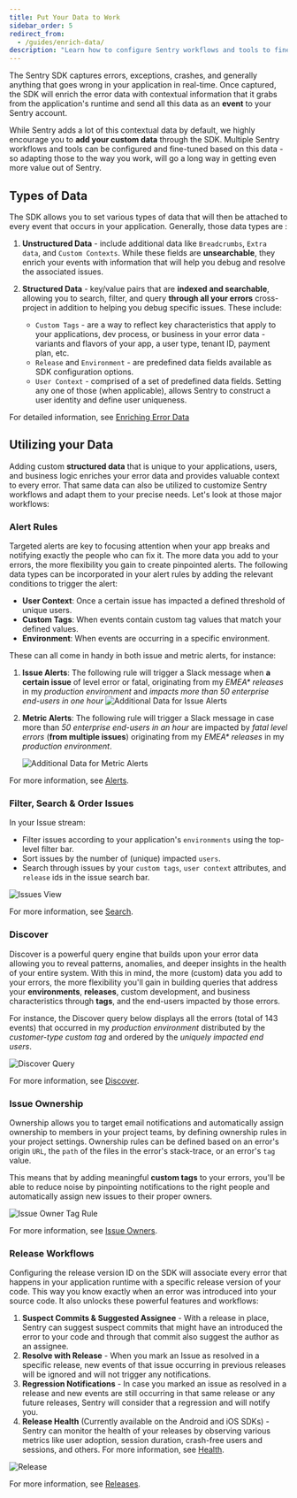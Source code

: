 ```yaml
---
title: Put Your Data to Work
sidebar_order: 5
redirect_from:
  - /guides/enrich-data/
description: "Learn how to configure Sentry workflows and tools to fine-tune the data sent to Sentry."
---
```


The Sentry SDK captures errors, exceptions, crashes, and generally anything that goes wrong in your application in real-time.
Once captured, the SDK will enrich the error data with contextual information that it grabs from the application's runtime and send all this data as an **event** to your Sentry account.

While Sentry adds a lot of this contextual data by default, we highly encourage you to **add your custom data** through the SDK. Multiple Sentry workflows and tools can be configured and fine-tuned based on this data - so adapting those to the way you work, will go a long way in getting even more value out of Sentry.

## Types of Data

The SDK allows you to set various types of data that will then be attached to every event that occurs in your application. Generally, those data types are :

1. **Unstructured Data** - include additional data like `Breadcrumbs`, `Extra data`, and `Custom Contexts`. While these fields are **unsearchable**, they enrich your events with information that will help you debug and resolve the associated issues.

2. **Structured Data** - key/value pairs that are **indexed and searchable**, allowing you to search, filter, and query **through all your errors** cross-project in addition to helping you debug specific issues. These include:

   - `Custom Tags` - are a way to reflect key characteristics that apply to your applications, dev process, or business in your error data - variants and flavors of your app, a user type, tenant ID, payment plan, etc.
   - `Release` and `Environment` - are predefined data fields available as SDK configuration options.
   - `User Context` - comprised of a set of predefined data fields. Setting any one of those (when applicable), allows Sentry to construct a user identity and define user uniqueness.

For detailed information, see [Enriching Error Data](/enriching-error-data/additional-data/)

## Utilizing your Data

Adding custom **structured data** that is unique to your applications, users, and business logic enriches your error data and provides valuable context to every error. That same data can also be utilized to customize Sentry workflows and adapt them to your precise needs. Let's look at those major workflows:

### Alert Rules

Targeted alerts are key to focusing attention when your app breaks and notifying exactly the people who can fix it. The more data you add to your errors, the more flexibility you gain to create pinpointed alerts. The following data types can be incorporated in your alert rules by adding the relevant conditions to trigger the alert:

- **User Context**: Once a certain issue has impacted a defined threshold of unique users.
- **Custom Tags**: When events contain custom tag values that match your defined values.
- **Environment**: When events are occurring in a specific environment.

These can all come in handy in both issue and metric alerts, for instance:

1. **Issue Alerts**: The following rule will trigger a Slack message when **a certain issue** of level error or fatal, originating from my _EMEA\* releases_ in my _production environment_ and _impacts more than 50 enterprise end-users in one hour_
   ![Additional Data for Issue Alerts](002.png)

2. **Metric Alerts**: The following rule will trigger a Slack message in case more than _50 enterprise end-users in an hour_ are impacted by _fatal level errors_ (**from multiple issues**) originating from my _EMEA\* releases_ in my _production environment_.

   ![Additional Data for Metric Alerts](006.png)

For more information, see [Alerts](/product/alerts-notifications/#alerts).

### Filter, Search & Order Issues

In your Issue stream:

- Filter issues according to your application's `environments` using the top-level filter bar.
- Sort issues by the number of (unique) impacted `users`.
- Search through issues by your `custom tags`, `user context` attributes, and `release` ids in the issue search bar.

![Issues View](003.png)

For more information, see [Search](/product/sentry-basics/search/).

### Discover

Discover is a powerful query engine that builds upon your error data allowing you to reveal patterns, anomalies, and deeper insights in the health of your entire system. With this in mind, the more (custom) data you add to your errors, the more flexibility you'll gain in building queries that address your **environments**, **releases**, custom development, and business characteristics through **tags**, and the end-users impacted by those errors.

For instance, the Discover query below displays all the errors (total of 143 events) that occurred in my _production environment_ distributed by the _customer-type custom tag_ and ordered by the _uniquely impacted end users_.

![Discover Query](004.png)

For more information, see [Discover](/product/discover-queries/).

### Issue Ownership

Ownership allows you to target email notifications and automatically assign ownership to members in your project teams, by defining ownership rules in your project settings. Ownership rules can be defined based on an error's origin `URL`, the `path` of the files in the error's stack-trace, or an error's `tag` value.

This means that by adding meaningful **custom tags** to your errors, you'll be able to reduce noise by pinpointing notifications to the right people and automatically assign new issues to their proper owners.

![Issue Owner Tag Rule](005.png)

For more information, see [Issue Owners](/product/error-monitoring/issue-owners/).

### Release Workflows

Configuring the release version ID on the SDK will associate every error that happens in your application runtime with a specific release version of your code. This way you know exactly when an error was introduced into your source code. It also unlocks these powerful features and workflows:

1. **Suspect Commits & Suggested Assignee** - With a release in place, Sentry can suggest suspect commits that might have an introduced the error to your code and through that commit also suggest the author as an assignee.
2. **Resolve with Release** - When you mark an Issue as resolved in a specific release, new events of that issue occurring in previous releases will be ignored and will not trigger any notifications.
3. **Regression Notifications** - In case you marked an issue as resolved in a release and new events are still occurring in that same release or any future releases, Sentry will consider that a regression and will notify you.
4. **Release Health** (Currently available on the Android and iOS SDKs) - Sentry can monitor the health of your releases by observing various metrics like user adoption, session duration, crash-free users and sessions, and others. For more information, see [Health](/product/releases/health/).

![Release](001.png)

For more information, see [Releases](/product/releases/).
